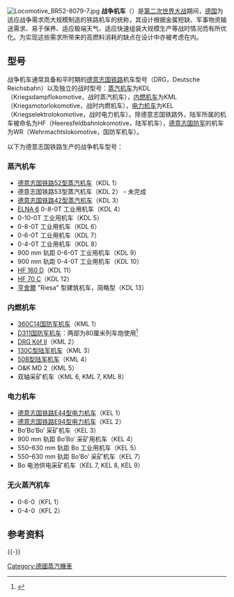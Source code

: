 [[File:Locomotive_BR52-8079-7.jpg|thumb]]
'''战争机车'''（{{lang-de|Kriegslokomotive}}）是[[第二次世界大战|第二次世界大战]]期间，[[纳粹德国|德国]]为适应战争需求而大规模制造的铁路机车的统称，其设计根据金属短缺、军事物资输送需求、易于保养、适应极端天气、适应快速组装大规模生产等战时情况而有所优化。为实现这些需求所带来的高燃料消耗的缺点在设计中亦被考虑在内。

==型号==
战争机车通常具备和平时期的[[德意志国铁路|德意志国铁路]]机车型号（DRG，Deutsche Reichsbahn）以及独立的战时型号：[[蒸汽机车|蒸汽机车]]为KDL（Kriegsdampflokomotive，战时蒸汽机车），[[内燃机车|内燃机车]]为KML（Kriegsmotorlokomotive，战时内燃机车），[[电力机车|电力机车]]为KEL（Kriegselektrolokomotive，战时电力机车）。除德意志国铁路外，陆军所属的机车被命名为HF（Heeresfeldbahnlokomotive，陆军机车），[[德意志国防军|德意志国防军]]的机车为WR（Wehrmachtslokomotive，国防军机车）。

以下为德意志国铁路生产的战争机车型号：
===蒸汽机车===
* [[德意志国铁路52型蒸汽机车|德意志国铁路52型蒸汽机车]]（KDL 1）
* 德意志国铁路53型蒸汽机车（KDL 2） - 未完成
* [[德意志国铁路42型蒸汽机车|德意志国铁路42型蒸汽机车]]（KDL 3）
* [[ELNA_6|ELNA 6]] 0-8-0T 工业用机车（KDL 4）
* 0-10-0T 工业用机车（KDL 5）
* 0-8-0T 工业用机车（KDL 6）
* 0-6-0T 工业用机车（KDL 7）
* 0-4-0T 工业用机车（KDL 8）
* 900 mm 轨距 0-6-0T 工业用机车（KDL 9）
* 900 mm 轨距 0-4-0T 工业用机车（KDL 10）
* [[160D型陆军机车|HF 160 D]]（KDL 11）
* [[70C型陆军机车|HF 70 C]]（KDL 12）
* [[亨舍爾|亨舍爾]] "Riesa" 型建筑机车，简略型（KDL 13）

===内燃机车===
* [[360C14国防军机车|360C14国防军机车]]（KML 1）
* [[D311国防军机车|D311国防军机车]]：两部为80厘米列车炮使用<ref>{{Cite web |url=http://fooblog.mexxoft.com/tag/wehrmachtslok/ |title=存档副本 |access-date=2013-11-22 |archive-url=https://web.archive.org/web/20131207000654/http://fooblog.mexxoft.com/tag/wehrmachtslok/ |archive-date=2013-12-07 |dead-url=yes }}</ref>
* [[DRG_Köf_II|DRG Köf II]]（KML 2）
* [[130C型陆军机车|130C型陆军机车]]（KML 3）
* [[50B型陆军机车|50B型陆军机车]]（KML 4）
* O&K MD 2（KML 5）
* 双轴采矿机车（KML 6, KML 7, KML 8）

===电力机车===
* [[德意志国铁路E44型电力机车|德意志国铁路E44型电力机车]]（KEL 1）
* [[德意志国铁路E94型电力机车|德意志国铁路E94型电力机车]]（KEL 2）
* Bo′Bo′Bo′ 采矿机车（KEL 3）
* 900 mm 轨距 Bo′Bo′ 采矿用机车（KEL 4）
* 550–630 mm 轨距 Bo 工业用机车（KEL 5）
* 550–630 mm 轨距 Bo′Bo′ 采矿机车（KEL 7）
* Bo 电池供电采矿机车（KEL 7, KEL 8, KEL 9）

===无火蒸汽机车===
* 0-6-0（KFL 1）
* 0-4-0（KFL 2）

==参考资料==
{{Reflist}}

{{-}}
{{DRG locomotives}}
[[Category:德國蒸汽機車|Category:德國蒸汽機車]]
